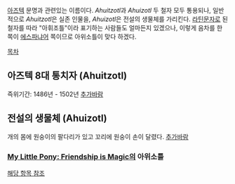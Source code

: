 [[아즈텍]] 문명과 관련있는 이름이다. ''Ahuitzotl''과 ''Ahuizotl'' 두 철자 모두 통용되나, 일반적으로 ''Ahuitzotl''은 실존 인물을, ''Ahuizotl''은 전설의 생물체를 가리킨다. [[라틴문자]]로 된 철자를 따라 "아휘조틀"이라 표기하는 사람들도 얼마든지 있겠으나, 이렇게 음차를 한 쪽이 [[에스파냐어]] 쪽이므로 아위소틀이 맞다 하겠다.

[[목차]]

== 아즈텍 8대 통치자 (Ahuitzotl) ==
즉위기간: 1486년 - 1502년
[[추가바람]]

== 전설의 생물체 (Ahuizotl) ==
개의 몸에 원숭이의 팔다리가 있고 꼬리에 원숭이 손이 달렸다.
[[추가바람]]

=== [[My Little Pony: Friendship is Magic]]의 아위소틀 ===
[[My Little Pony: Friendship is Magic/기타 조연#s-3.2|해당 항목 참조]]
